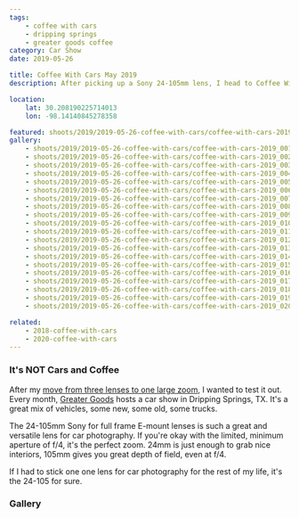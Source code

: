 ```yaml
---
tags:
    - coffee with cars
    - dripping springs
    - greater goods coffee
category: Car Show
date: 2019-05-26

title: Coffee With Cars May 2019
description: After picking up a Sony 24-105mm lens, I head to Coffee With Cars.

location:
    lat: 30.208190225714013
    lon: -98.14140845278358

featured: shoots/2019/2019-05-26-coffee-with-cars/coffee-with-cars-2019_011
gallery:
    - shoots/2019/2019-05-26-coffee-with-cars/coffee-with-cars-2019_001
    - shoots/2019/2019-05-26-coffee-with-cars/coffee-with-cars-2019_002
    - shoots/2019/2019-05-26-coffee-with-cars/coffee-with-cars-2019_003
    - shoots/2019/2019-05-26-coffee-with-cars/coffee-with-cars-2019_004
    - shoots/2019/2019-05-26-coffee-with-cars/coffee-with-cars-2019_005
    - shoots/2019/2019-05-26-coffee-with-cars/coffee-with-cars-2019_006
    - shoots/2019/2019-05-26-coffee-with-cars/coffee-with-cars-2019_007
    - shoots/2019/2019-05-26-coffee-with-cars/coffee-with-cars-2019_008
    - shoots/2019/2019-05-26-coffee-with-cars/coffee-with-cars-2019_009
    - shoots/2019/2019-05-26-coffee-with-cars/coffee-with-cars-2019_010
    - shoots/2019/2019-05-26-coffee-with-cars/coffee-with-cars-2019_011
    - shoots/2019/2019-05-26-coffee-with-cars/coffee-with-cars-2019_012
    - shoots/2019/2019-05-26-coffee-with-cars/coffee-with-cars-2019_013
    - shoots/2019/2019-05-26-coffee-with-cars/coffee-with-cars-2019_014
    - shoots/2019/2019-05-26-coffee-with-cars/coffee-with-cars-2019_015
    - shoots/2019/2019-05-26-coffee-with-cars/coffee-with-cars-2019_016
    - shoots/2019/2019-05-26-coffee-with-cars/coffee-with-cars-2019_017
    - shoots/2019/2019-05-26-coffee-with-cars/coffee-with-cars-2019_018
    - shoots/2019/2019-05-26-coffee-with-cars/coffee-with-cars-2019_019
    - shoots/2019/2019-05-26-coffee-with-cars/coffee-with-cars-2019_020

related:
    - 2018-coffee-with-cars
    - 2020-coffee-with-cars
---
```



### It's NOT Cars and Coffee

After my [move from three lenses to one large zoom](/blog/lens-change-from-3-to-1), I wanted to test it out. Every month, [Greater Goods](https://greatergoodsroasting.com/) hosts a car show in Dripping Springs, TX. It's a great mix of vehicles, some new, some old, some trucks.

The 24-105mm Sony for full frame E-mount lenses is such a great and versatile lens for car photography. If you're okay with the limited, minimum aperture of f/4, it's the perfect zoom. 24mm is just enough to grab nice interiors, 105mm gives you great depth of field, even at f/4.

If I had to stick one one lens for car photography for the rest of my life, it's the 24-105 for sure.

<Maps lat={frontmatter.location.lat} lon={frontmatter.location.lon} />

### Gallery

<Gallery images={frontmatter.gallery} />
